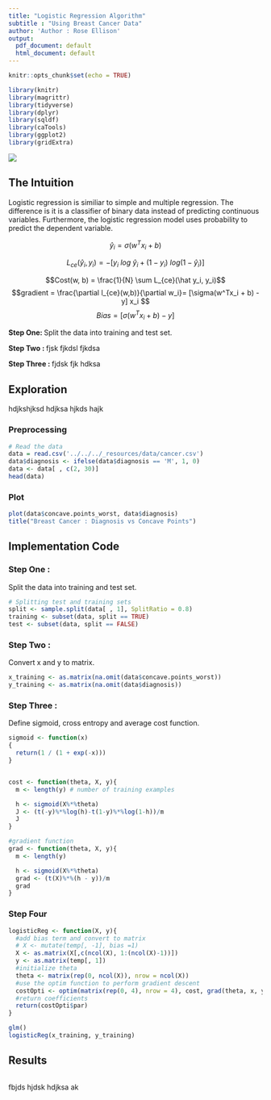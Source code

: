 ```yaml
---
title: "Logistic Regression Algorithm"
subtitle : "Using Breast Cancer Data"
author: 'Author : Rose Ellison'
output:
  pdf_document: default
  html_document: default
---
```


```r
knitr::opts_chunk$set(echo = TRUE)

library(knitr)
library(magrittr)
library(tidyverse)
library(dplyr)
library(sqldf)
library(caTools)
library(ggplot2)
library(gridExtra)
```

![]("../../../_resources/images/cancer.jpg")

\newpage

## The Intuition
Logistic regression is similiar to simple and multiple regression. The difference is it is a classifier of binary data instead of predicting continuous variables. Furthermore, the logistic regression model uses probability to predict the dependent variable.<br>

$$\hat y_i = \sigma (w^Tx_i + b)$$

$$L_{ce}(\hat y_i, y_i) = -[y_i\  log \ \hat y_i + (1 - y_i) \ log(1 - \hat y_i)]$$

$$Cost(w, b) = \frac{1}{N} \sum L_{ce}(\hat y_i, y_i)$$
$$gradient = \frac{\partial l_{ce}(w,b)}{\partial w_i}= [\sigma(w^Tx_i + b) - y] x_i $$
$$ Bias = [\sigma(w^Tx_i + b) - y] $$

**Step One: ** Split the data into training and test set.

**Step Two : **  fjsk fjkdsl fjkdsa
 
**Step Three : **  fjdsk fjk hdksa
 

 

## Exploration
 hdjkshjksd hdjksa hjkds hajk

### Preprocessing
```r
# Read the data
data = read.csv('../../../_resources/data/cancer.csv')
data$diagnosis <- ifelse(data$diagnosis == 'M', 1, 0)
data <- data[ , c(2, 30)]
head(data)
```

\newpage

### Plot
```r
plot(data$concave.points_worst, data$diagnosis)
title("Breast Cancer : Diagnosis vs Concave Points")
```


## Implementation Code


### Step One : 
Split the data into training and test set.

```r
# Splitting test and training sets
split <- sample.split(data[ , 1], SplitRatio = 0.8)
training <- subset(data, split == TRUE)
test <- subset(data, split == FALSE)
```




### Step Two : 
Convert x and y to matrix.
```r
x_training <- as.matrix(na.omit(data$concave.points_worst))
y_training <- as.matrix(na.omit(data$diagnosis))
```




### Step Three : 
Define sigmoid, cross entropy and average cost function.
```r
sigmoid <- function(x)
{
  return(1 / (1 + exp(-x))) 
}


cost <- function(theta, X, y){
  m <- length(y) # number of training examples

  h <- sigmoid(X%*%theta)
  J <- (t(-y)%*%log(h)-t(1-y)%*%log(1-h))/m
  J
}

#gradient function
grad <- function(theta, X, y){
  m <- length(y) 

  h <- sigmoid(X%*%theta)
  grad <- (t(X)%*%(h - y))/m
  grad
}
```

### Step Four
```r
logisticReg <- function(X, y){
  #add bias term and convert to matrix
  # X <- mutate(temp[, -1], bias =1)
  X <- as.matrix(X[,c(ncol(X), 1:(ncol(X)-1))])
  y <- as.matrix(temp[, 1])
  #initialize theta
  theta <- matrix(rep(0, ncol(X)), nrow = ncol(X))
  #use the optim function to perform gradient descent
  costOpti <- optim(matrix(rep(0, 4), nrow = 4), cost, grad(theta, x, y), X=X, y=y)
  #return coefficients
  return(costOpti$par)
}

glm()
logisticReg(x_training, y_training)
```



## Results
```r

```
fbjds hjdsk hdjksa ak




